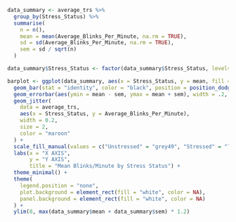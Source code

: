 ```r
data_summary <- average_trs %>%
  group_by(Stress_Status) %>%
  summarise(
    n = n(),
    mean = mean(Average_Blinks_Per_Minute, na.rm = TRUE),
    sd = sd(Average_Blinks_Per_Minute, na.rm = TRUE),
    sem = sd / sqrt(n)
  )

data_summary$Stress_Status <- factor(data_summary$Stress_Status, levels = c("Unstressed", "Stressed"))

barplot <- ggplot(data_summary, aes(x = Stress_Status, y = mean, fill = Stress_Status)) +
  geom_bar(stat = "identity", color = "black", position = position_dodge()) +
  geom_errorbar(aes(ymin = mean - sem, ymax = mean + sem), width = .2, position = position_dodge(.9)) +
  geom_jitter(
    data = average_trs, 
    aes(x = Stress_Status, y = Average_Blinks_Per_Minute), 
    width = 0.2, 
    size = 2, 
    color = "maroon"
  ) +
  scale_fill_manual(values = c("Unstressed" = "grey49", "Stressed" = "lightgrey")) +
  labs(x = "X AXIS",
       y = "Y AXIS",
       title = "Mean Blinks/Minute by Stress Status") +
  theme_minimal() +
  theme(
    legend.position = "none",
    plot.background = element_rect(fill = "white", color = NA),
    panel.background = element_rect(fill = "white", color = NA)
  ) + 
  ylim(0, max(data_summary$mean + data_summary$sem) * 1.2)
```
